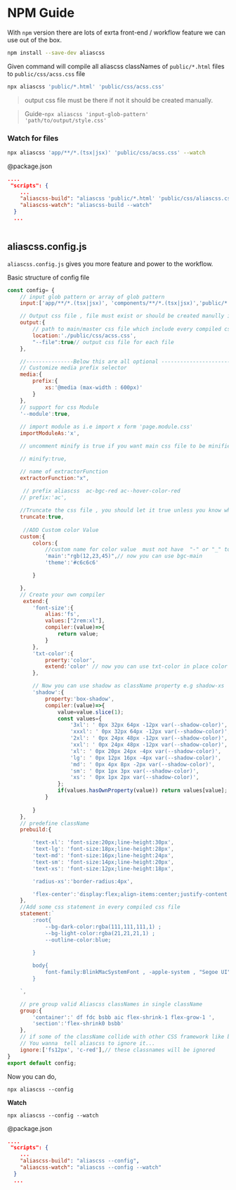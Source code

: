 # NPM Guide
 
With `npm` version  there are lots of exrta front-end / workflow feature we can use out of the box.

```sh 
npm install --save-dev aliascss
```


Given command will compile all aliascss classNames of `public/*.html` files  to `public/css/acss.css` file

```sh
npx aliascss 'public/*.html' 'public/css/acss.css' 
```

> output css file must be there if not it should be created manually. 

>Guide-`npx aliascss 'input-glob-pattern' 'path/to/output/style.css'`

### Watch for files

```sh
npx aliascss 'app/**/*.(tsx|jsx)' 'public/css/acss.css' --watch
```

@package.json
```json copy filename="package.json"
....
 "scripts": {
    ...
    "aliascss-build": "aliascss 'public/*.html' 'public/css/aliascss.css'",
    "aliascss-watch": "aliascss-build --watch"
  }
  ...
  
  ```

## aliascss.config.js
`aliascss.config.js`  gives you more feature and power to the workflow.



Basic structure of config file 
 
```javascript copy  showLineNumbers filename="aliascss.config.js"
const config= {
    // input glob pattern or array of glob pattern
    input:['app/**/*.(tsx|jsx)', 'components/**/*.(tsx|jsx)','public/*.html'],

    // Output css file , file must exist or should be created manully if file doesnot exist
    output:{
        // path to main/master css file which include every compiled css declaration for given input
        location:'./public/css/acss.css',
        "--file":true// output css file for each file
    },

    //---------------Below this are all optional -------------------------
    // Customize media prefix selector
    media:{
        prefix:{
            xs:'@media (max-width : 600px)'
        }
    },
    // support for css Module
    '--module':true,
    
    // import module as i.e import x form 'page.module.css'
    importModuleAs:'x',

    // uncomment minify is true if you want main css file to be minified by cssnano

    // minify:true,

    // name of extractorFunction
    extractorFunction:"x",
     
     // prefix aliascss  ac-bgc-red ac--hover-color-red
    // prefix:'ac',

    //Truncate the css file , you should let it true unless you know what your are doing
    truncate:true,
    	
     //ADD Custom color Value
	custom:{
		colors:{
            //custom name for color value  must not have  "-" or "_" to work perfectly.
			'main':"rgb(12,23,45)",// now you can use bgc-main
			'theme':'#c6c6c6'

		}

	},
    // Create your own compiler 
     extend:{
        'font-size':{
            alias:'fs',
            values:["2rem:xl"],
            compiler:(value)=>{
                return value;
            }
        },
        'txt-color':{
            proerty:'color',  
            extend:'color' // now you can use txt-color in place color 
        },

        // Now you can use shadow as className property e.g shadow-xs 
        'shadow':{
            property:'box-shadow',
            compiler:(value)=>{
                value=value.slice(1);
                const values={
                    '3xl': ' 0px 32px 64px -12px var(--shadow-color)',
                    'xxxl': ' 0px 32px 64px -12px var(--shadow-color)',
                    '2xl': ' 0px 24px 48px -12px var(--shadow-color)',
                    'xxl': ' 0px 24px 48px -12px var(--shadow-color)',
                    'xl': ' 0px 20px 24px -4px var(--shadow-color)',
                    'lg': ' 0px 12px 16px -4px var(--shadow-color)',
                    'md': ' 0px 4px 8px -2px var(--shadow-color)',
                    'sm': ' 0px 1px 3px var(--shadow-color)',
                    'xs': ' 0px 1px 2px var(--shadow-color)',
                };
                if(values.hasOwnProperty(value)) return values[value];
            }
         
        }
    },
    // predefine className 
	prebuild:{

        'text-xl': 'font-size:20px;line-height:30px',
        'text-lg': 'font-size:18px;line-height:28px',
        'text-md': 'font-size:16px;line-height:24px',
        'text-sm': 'font-size:14px;line-height:20px',
        'text-xs': 'font-size:12px;line-height:18px',

        'radius-xs':'border-radius:4px',

        'flex-center':'display:flex;align-items:center;justify-content:center',
    },
    //Add some css statement in every compiled css file
	statement:`
        :root{
            --bg-dark-color:rgba(111,111,111,1) ;
            --bg-light-color:rgba(21,21,21,1) ;
            --outline-color:blue;
    
        }

        body{
            font-family:BlinkMacSystemFont , -apple-system , "Segoe UI"  ;
        }

	`,

	// pre group valid Aliascss classNames in single className
	group:{
		'container':' df fdc bsbb aic flex-shrink-1 flex-grow-1 ',
		'section':'flex-shrink0 bsbb'
	},
    // if some of the className collide with other CSS framework like bootstrap and tailwindcss
    // You wanna  tell aliascss to ignore it...
	ignore:['fs12px', 'c-red'],// these classnames will be ignored
}
export default config;
```

Now you can do,

`npx aliascss --config `

 **Watch**

`npx aliascss --config --watch`

@package.json
```json copy filename="package.json"
....
 "scripts": {
    ...
    "aliascss-build": "aliascss --config",
    "aliascss-watch": "aliascss --config --watch"
  }
  ...
  
  ```
